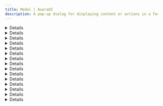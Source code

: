 ```yaml
---
title: Modal | AueraUI
description: A pop-up dialog for displaying content or actions in a focused overlay
---
```


<DetailCard description='A pop-up dialog for displaying content or actions in a focused overlay.'/>

<Details>
<ModalDemo/>
</Details>

<Details id='examples'>
<HeaderLabel id='examples'>Examples</HeaderLabel>
</Details>

<Details id='form-modal'>
<HeaderLabel id='form-modal' as='h3'>Form Modal</HeaderLabel>
<FormModal/>
</Details>

<Details id='sizes'>
  <HeaderLabel id='sizes' as='h3'>Sizes</HeaderLabel>
  <p className="text">
    The Modal comes in seven different sizes. Use the <CodeTag>size</CodeTag> prop on <CodeTag>ModalPanel</CodeTag> to adjust its dimensions.
  </p>
  <ModalSizes />
</Details>

<Details id='placement'>
  <HeaderLabel id='placement' as='h3'>Placement</HeaderLabel>
  <p className="text">
    You can control where the modal appears on the screen using the <CodeTag>placement</CodeTag> prop. This allows positioning the modal at the center, top, bottom.
  </p>
  <ModalPlacement />
</Details>

<Details id='radius'>
  <HeaderLabel id='radius' as='h3'>Radius</HeaderLabel>
  <p className="text">The radius property defines the border-radius of modals, allowing for smooth and rounded corners.</p>
  <ModalRadius />
</Details>

<Details id='transitions'>
  <HeaderLabel id='transitions' as='h3'>Transitions</HeaderLabel>
  <p className="text">Modals support different transition effects for smooth animations with the <CodeTag>transition</CodeTag> prop you can choose your preferred effect.</p>
  <ModalTransitions />
</Details>

<Details id='implementation-reference'>
  <HeaderLabel id='implementation-reference'>Implementation Reference</HeaderLabel>
  <p className="text">Each modal is defined in its own file. Below are links to their respective implementations:</p>
  <ModalReference />
</Details>

<Details id="best-practices">
<Note note="Ensure that the `value` used in the `<Modal />` component matches the one used in `openModal` or `ModalTrigger`." type="fade" />
</Details>


<Details id='api-reference'>
<HeaderLabel id='api-reference'>API Reference</HeaderLabel>
</Details>

<Details id='modal'>
<HeaderLabel id='modal' as='h3'>Modal</HeaderLabel>
<APITable reference={modalRef.modal} />
</Details>

<Details id='modalpanel'>
<HeaderLabel id='modal-panel' as='h3'>ModalPanel</HeaderLabel>
<APITable reference={modalRef.panel} />
</Details>

<Details id='modalheader'>
<HeaderLabel id='modal-header' as='h3'>ModalHeader</HeaderLabel>
<APITable reference={modalRef.header} />
</Details>

<Details id='modalcontent'>
<HeaderLabel id='modalcontent' as='h3'>ModalContent</HeaderLabel>
<APITable reference={modalRef.content} />
</Details>

<Details id='modalfooter'>
<HeaderLabel id='modal-footer' as='h3'>ModalFooter</HeaderLabel>
<APITable reference={modalRef.footer} />
</Details>